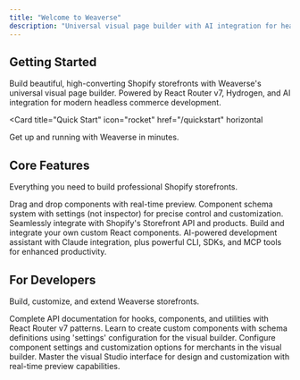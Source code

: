 ```yaml
---
title: "Welcome to Weaverse"
description: "Universal visual page builder with AI integration for headless Shopify storefronts using React Router and Hydrogen"
---
```


## Getting Started

Build beautiful, high-converting Shopify storefronts with Weaverse's universal visual page builder. Powered by React Router v7, Hydrogen, and AI integration for modern headless commerce development.

<Card
  title="Quick Start"
  icon="rocket"
  href="/quickstart"
  horizontal
>
  Get up and running with Weaverse in minutes.
</Card>

## Core Features

Everything you need to build professional Shopify storefronts.

<Columns cols={2}>
  <Card
    title="Visual Page Builder"
    icon="paintbrush"
  >
    Drag and drop components with real-time preview. Component schema system with settings (not inspector) for precise control and customization.
  </Card>
  <Card
    title="Shopify Integration"
    icon="store"
  >
    Seamlessly integrate with Shopify's Storefront API and products.
  </Card>
  <Card
    title="Custom Components"
    icon="cube"
  >
    Build and integrate your own custom React components.
  </Card>
  <Card
    title="AI Assistant & Developer Tools"
    icon="code"
  >
    AI-powered development assistant with Claude integration, plus powerful CLI, SDKs, and MCP tools for enhanced productivity.
  </Card>
</Columns>

## For Developers

Build, customize, and extend Weaverse storefronts.

<Columns cols={2}>
  <Card
    title="API Reference"
    icon="terminal"
    href="/api-reference"
  >
    Complete API documentation for hooks, components, and utilities with React Router v7 patterns.
  </Card>
  <Card
    title="Component Development"
    icon="wrench"
    href="/development-guide"
  >
    Learn to create custom components with schema definitions using 'settings' configuration for the visual builder.
  </Card>
  <Card
    title="Input Settings"
    icon="pen-to-square"
    href="/development-guide/input-settings"
  >
    Configure component settings and customization options for merchants in the visual builder.
  </Card>
  <Card
    title="Studio Interface"
    icon="palette"
    href="/studio-guide/interface-tour"
  >
    Master the visual Studio interface for design and customization with real-time preview capabilities.
  </Card>
</Columns>


